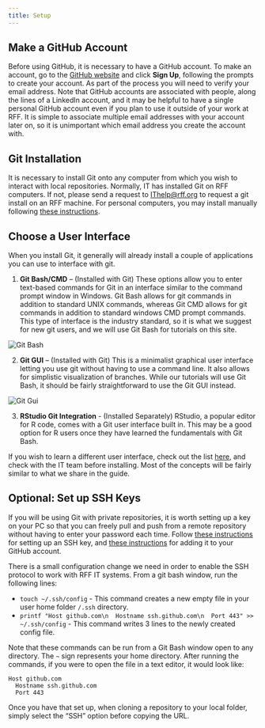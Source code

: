 ```yaml
---
title: Setup
---
```


## Make a GitHub Account

Before using GitHub, it is necessary to have a GitHub account.
To make an account, go to the [GitHub website](https://github.com/) and click __Sign Up__, following the prompts to create your account.
As part of the process you will need to verify your email address.
Note that GitHub accounts are associated with people, along the lines of a LinkedIn account, and it may be helpful to have a single personal GitHub account even if you plan to use it outside of your work at RFF.
It is simple to associate multiple email addresses with your account later on, so it is unimportant which email address you create the account with.

## Git Installation

It is necessary to install Git onto any computer from which you wish to interact with local repositories.
Normally, IT has installed Git on RFF computers. If not, please send a request to [IThelp@rff.org](mailto:ithelp@rff.org) to request a git install on an RFF machine.  For personal computers, you may install manually following [these instructions](https://git-scm.com/downloads/win).

## Choose a User Interface
When you install Git, it generally will already install a couple of applications you can use to interface with git.

1. __Git Bash/CMD__ – (Installed with Git) These options allow you to enter text-based commands for Git in an interface similar to the command prompt window in Windows.
Git Bash allows for git commands in addition to standard UNIX commands, whereas Git CMD allows for git commands in addition to standard windows CMD prompt commands.
This type of interface is the industry standard, so it is what we suggest for new git users, and we will use Git Bash for tutorials on this site.

![Git Bash](../../images/git-bash.png)\

2. __Git GUI__ – (Installed with Git) This is a minimalist graphical user interface letting you use git without having to use a command line.
It also allows for simplistic visualization of branches.
While our tutorials will use Git Bash, it should be fairly straightforward to use the Git GUI instead.

![Git Gui](../../images/git-gui.png)\

3. __RStudio Git Integration__ - (Installed Separately) RStudio, a popular editor for R code, comes with a Git user interface built in.  This may be a good option for R users once they have learned the fundamentals with Git Bash.

If you wish to learn a different user interface, check out the list [here](https://git-scm.com/downloads/guis?os=windows), and check with the IT team before installing.
Most of the concepts will be fairly similar to what we share in the guide.

## Optional: Set up SSH Keys

If you will be using Git with private repositories, it is worth setting up a key on your PC so that you can freely pull and push from a remote repository without having to enter your password each time.
Follow [these instructions](https://docs.github.com/en/authentication/connecting-to-github-with-ssh/generating-a-new-ssh-key-and-adding-it-to-the-ssh-agent#generating-a-new-ssh-key) for setting up an SSH key, and [these instructions](https://docs.github.com/en/authentication/connecting-to-github-with-ssh/adding-a-new-ssh-key-to-your-github-account#adding-a-new-ssh-key-to-your-account) for adding it to your GitHub account.

There is a small configuration change we need in order to enable the SSH protocol to work with RFF IT systems.
From a git bash window, run the following lines:

* `touch ~/.ssh/config` - This command creates a new empty file in your user home folder `/.ssh` directory.
* `printf "Host github.com\n  Hostname ssh.github.com\n  Port 443" >> ~/.ssh/config` - This command writes 3 lines to the newly created config file.

Note that these commands can be run from a Git Bash window open to any directory. 
The `~` sign represents your home directory.
After running the commands, if you were to open the file in a text editor, it would look like:

```
Host github.com
  Hostname ssh.github.com
  Port 443
```

Once you have that set up, when cloning a repository to your local folder, simply select the "SSH" option before copying the URL.


